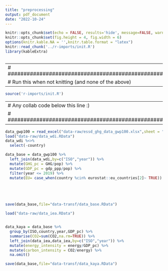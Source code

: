 ```yaml
---
title: "preprocessing"
output: pdf_document
date: "2022-10-24"
---
```


```r
knitr::opts_chunk$set(echo = FALSE, results='hide', message=FALSE, warning=FALSE)
knitr::opts_chunk$set(fig.height = 4, fig.width = 6)
options(knitr.kable.NA = '',knitr.table.format = "latex")
knitr::read_chunk('../r-imports/init.R')
library(kableExtra)
```

```r
```


---
# ##################################################
# Run this when not knitting (and none of the above)
---

```r
source('r-imports/init.R')
```

---
# Any collab code below this line :)
# ##################################################
---





```r
data_gwp100 = read_excel("data-raw/essd_ghg_data_gwp100.xlsx",sheet = "data")
load("data-raw/data_wdi.RData") 
data_wdi %<>%
  select(-country)

data_base = data_gwp100 %>%
  left_join(data_wdi,by=c("ISO","year")) %>%
  mutate(GHG_pc = GHG/pop) %>%
  mutate(GDP_pc = gdp_ppp/pop) %>%
  filter(year <= 2019) %>% 
  mutate(EU= case_when(country %cin% eurostat::eu_countries[2]~ TRUE))





save(data_base,file="data-transf/data_base.RData")
```


```r
load("data-raw/data_iea.RData")


data_kaya = data_base %>% 
  group_by(ISO,country,year,GDP_pc) %>% 
  summarise(CO2=sum(CO2,na.rm=TRUE)) %>%
  left_join(data_iea,data_iea,by=c("ISO","year")) %>%
  mutate(energy_intensity = energy/GDP_pc) %>%
  mutate(carbon_intensity = CO2/energy) %>%
  na.omit()

save(data_base,file="data-transf/data_kaya.RData")
```


```r

```